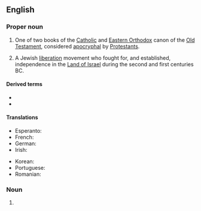 {{also|Maccabées}}

==English==
{{book of the Bible|Books of the Maccabees}}

===Proper noun===
{{en-proper noun}}

# {{lb|en|biblical}} One of two books of the [[Catholic]] and [[Eastern Orthodox]] canon of the [[Old Testament]], considered [[apocryphal]] by [[Protestants]].
#: {{syn|en|Macc.|q1=abbreviation}}
# {{lb|en|history}} A Jewish [[liberation]] movement who fought for, and established, independence in the [[Land of Israel]] during the second and first centuries BC.

====Derived terms====
* {{l|en|1 Maccabees}}
* {{l|en|2 Maccabees}}

====Translations====
{{trans-top|book of the Old Testament}}
* Esperanto: {{t|eo|Makabeoj|p}}
* French: {{t+|fr|Maccabées}}
* German: {{t|de|Makkabäer|p|m}}
* Irish: {{t|ga|Macabaeigh|m-p}}
{{trans-mid}}
* Korean: {{t|ko|마카베오기}}
* Portuguese: {{t|pt|Macabeus|m|m-p}}
* Romanian: {{t|ro|Macabei}}
{{trans-bottom}}

===Noun===
{{head|en|noun form}}

# {{plural of|en|Maccabee}}